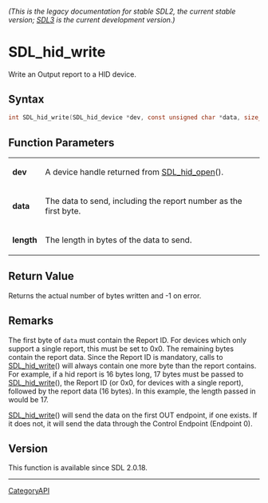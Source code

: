 ====== (This is the legacy documentation for stable SDL2, the current stable version; [https://wiki.libsdl.org/SDL3/ SDL3] is the current development version.) ======
= SDL_hid_write =

Write an Output report to a HID device.

== Syntax ==

<syntaxhighlight lang='c'>
int SDL_hid_write(SDL_hid_device *dev, const unsigned char *data, size_t length);
</syntaxhighlight>

== Function Parameters ==

{|
|'''dev'''
|A device handle returned from [[SDL_hid_open]]().
|-
|'''data'''
|The data to send, including the report number as the first byte.
|-
|'''length'''
|The length in bytes of the data to send.
|}

== Return Value ==

Returns the actual number of bytes written and -1 on error.

== Remarks ==

The first byte of <code>data</code> must contain the Report ID. For devices
which only support a single report, this must be set to 0x0. The remaining
bytes contain the report data. Since the Report ID is mandatory, calls to
[[SDL_hid_write]]() will always contain one more byte than the report
contains. For example, if a hid report is 16 bytes long, 17 bytes must be
passed to [[SDL_hid_write]](), the Report ID (or 0x0, for devices with a
single report), followed by the report data (16 bytes). In this example,
the length passed in would be 17.

[[SDL_hid_write]]() will send the data on the first OUT endpoint, if one
exists. If it does not, it will send the data through the Control Endpoint
(Endpoint 0).

== Version ==

This function is available since SDL 2.0.18.

----
[[CategoryAPI]]


